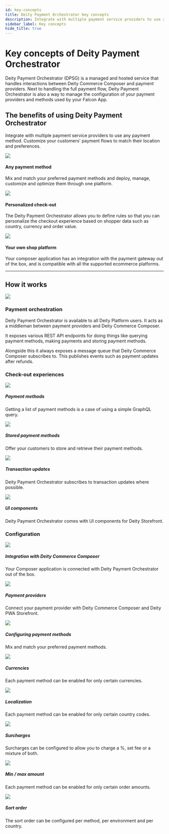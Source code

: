 ```yaml
---
id: key-concepts
title: Deity Payment Orchestrator key concepts
description: Integrate with multiple payment service providers to use any payment method. Customize your customers’ payment flows to match their location and preferences.
sidebar_label: Key concepts
hide_title: true
---
```



# Key concepts of Deity Payment Orchestrator
<p className="desc pb20">
Deity Payment Orchestrator (DPSG) is a managed and hosted service that handles interactions between Deity Commerce Composer and payment providers.
Next to handling the full payment flow, Deity Payment Orchestrator is also a way to manage the configuration of your payment providers and methods used by your Falcon App.</p>

## The benefits of using Deity Payment Orchestrator

Integrate with multiple payment service providers to use any payment method. Customize your customers’ payment flows to match their location and preferences.

<div className="flex mb40 invert">
  <Card open="true" to="">
    <img src="/docs/img/icons/paymentmethods.svg" />
    <h4>Any payment method</h4>
    <p>Mix and match your preferred payment methods and deploy, manage, customize and optimize them through one platform.</p>
  </Card>
  <Card open="true" to="">
    <img src="/docs/img/icons/happymask.svg"/>
    <h4>Personalized check-out</h4>
    <p>The Deity Payment Orchestrator allows you to define rules so that you can personalize the checkout experience based on shopper data such as country, currency and order value.</p>
  </Card>
  <Card open="true" to="">
    <img src="/docs/img/icons/cart.svg" />
    <h4>Your own shop platform</h4>
    <p>Your composer application has an integration with the payment gateway out of the box, and is compatible with all the supported ecommerce platforms.</p>
  </Card>
</div>

---

## How it works

<div className="pb20"></div>
<div className="flex vertical-center mb80 brighten">
  <div className="text-center ">
    <img src="/docs/img/docs/platform/payments-concept.svg"/>
  </div>
  <div>
    <h3>Payment orchestration</h3>
    <p>
    Deity Payment Orchestrator is available to all Deity Platform users. It acts as a middleman between payment providers and Deity Commerce Composer.
    </p>
    <p>
    It exposes various REST API endpoints for doing things like querying payment methods, making payments and storing payment methods.
    </p>
    <p>
    Alongside this it always exposes a message queue that Deity Commerce Composer subscribes to. This publishes events such as payment updates after refunds.
    </p>
  </div>
</div>



### Check-out experiences

<div className="flex brighten">
  <Card variant="horizontal" to="/docs/payments/usage/payment-list">
    <img src="/docs/img/icons/creditcard.svg" />
    <div>
      <h5>Payment methods</h5>
      <p>
        Getting a list of payment methods is a case of using a simple GraphQL query.
      </p>
    </div>
  </Card>
  <Card variant="horizontal" to="/docs/payments/usage/stored-payment-list">
    <img src="/docs/img/icons/storedpayment.svg" />
    <div>
      <h5>Stored payment methods</h5>
      <p>
        Offer your customers to store and retrieve their payment methods.
      </p>
    </div>
  </Card>
</div>
<div className="flex brighten mb60">
  <Card variant="horizontal" to="/docs/payments/usage/payment-update">
    <img src="/docs/img/icons/transactionupdate.svg" />
    <div>
      <h5>Transaction updates</h5>
      <p>
        Deity Payment Orchestrator subscribes to transaction updates where possible.
      </p>
    </div>
  </Card>
  <Card variant="horizontal" to="/docs/payments/usage/ui-components">
    <img src="/docs/img/icons/uicomponent.svg" />
    <div>
      <h5>UI components</h5>
      <p>
        Deity Payment Orchestrator comes with UI components for Deity Storefront.
      </p>
    </div>
  </Card>
</div>

### Configuration
<div className="flex brighten">
  <Card variant="horizontal" to="/docs/payments/configuration/integration-options">
    <img src="/docs/img/icons/composerdpsg.svg" />
    <div>
      <h5>Integration with Deity Commerce Composer</h5>
      <p>
        Your Composer application is connected with Deity Payment Orchestrator out of the box.
      </p>
    </div>
  </Card>
  <Card variant="horizontal" to="/docs/payments/providers">
    <img src="/docs/img/icons/plugdpsg.svg" />
    <div>
      <h5>Payment providers</h5>
      <p>
        Connect your payment provider with Deity Commerce Composer and Deity PWA Storefront.
      </p>
    </div>
  </Card>
</div>
<div className="flex brighten">
  <Card variant="horizontal" to="/docs/payments/methods/overview">
    <img src="/docs/img/icons/creditcard.svg" />
    <div>
      <h5>Configuring payment methods</h5>
      <p>
        Mix and match your preferred payment methods.
      </p>
    </div>
  </Card>
  <Card variant="horizontal" to="/docs/payments/methods/features/currencies">
    <img src="/docs/img/icons/dollar.svg" />
    <div>
      <h5>Currencies</h5>
      <p>
        Each payment method can be enabled for only certain currencies. 
      </p>
    </div>
  </Card>
</div>
<div className="flex brighten">
  <Card variant="horizontal" to="/docs/payments/methods/features/locations">
    <img src="/docs/img/icons/globe.svg" />
    <div>
      <h5>Localization</h5>
      <p>
        Each payment method can be enabled for only certain country codes.
      </p>
    </div>
  </Card>
  <Card variant="horizontal" to="/docs/payments/methods/features/surcharges">
    <img src="/docs/img/icons/surcharges.svg" />
    <div>
      <h5>Surcharges</h5>
      <p>
        Surcharges can be configured to allow you to charge a %, set fee or a mixture of both.
      </p>
    </div>
  </Card>
</div>
<div className="flex brighten mb100">
  <Card variant="horizontal" to="/docs/payments/methods/features/min-max-amounts">
    <img src="/docs/img/icons/sliders.svg" />
    <div>
      <h5>Min / max amount</h5>
      <p>
        Each payment method can be enabled for only certain order amounts.
      </p>
    </div>
  </Card>
  <Card variant="horizontal" to="/docs/payments/methods/features/sort">
    <img src="/docs/img/icons/sort.svg" />
    <div>
      <h5>Sort order</h5>
      <p>
        The sort order can be configured per method, per environment and per country.
      </p>
    </div>
  </Card>
</div>